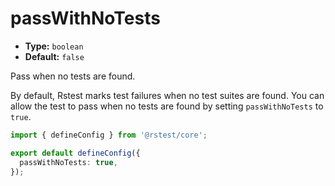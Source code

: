 # passWithNoTests

- **Type:** `boolean`
- **Default:** `false`

Pass when no tests are found.

By default, Rstest marks test failures when no test suites are found. You can allow the test to pass when no tests are found by setting `passWithNoTests` to `true`.

```ts title="rstest.config.ts"
import { defineConfig } from '@rstest/core';

export default defineConfig({
  passWithNoTests: true,
});
```
